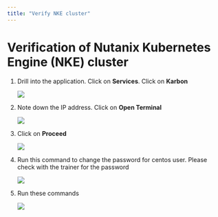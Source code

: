 ```yaml
---
title: "Verify NKE cluster"
---
```



# Verification of Nutanix Kubernetes Engine (NKE) cluster

1.	Drill into the application.  Click on **Services**.  Click on **Karbon**

    ![](verify_images/nke_verify1.png)

2.  Note down the IP address.  Click on **Open Terminal**

    ![](verify_images/nke_verify2.png)

3.  Click on **Proceed**

    ![](verify_images/nke_verify3.png)

4.  Run this command to change the password for centos user.  Please check with the trainer for the password

    ![](verify_images/nke_verify4.png)

5.	Run these commands

    ![](verify_images/nke_verify5.png)


